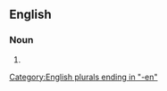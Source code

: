 ==English==

===Noun===
{{head|en|noun plural form}}

# {{plural of|airwoman|lang=en}}

[[Category:English plurals ending in "-en"]]